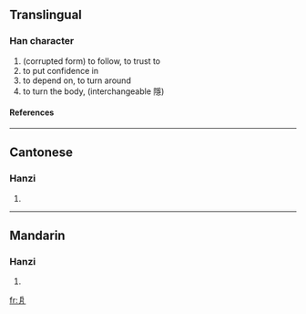 ==Translingual==
===Han character===
{{Han char|rad=丿|as=05|sn=6|four=|canj=竹尸一尸 (HSMS)}}
# (corrupted form) to follow, to trust to
# to put confidence in
# to depend on, to turn around
# to turn the body, (interchangeable 隱)
====References====
{{Han ref|kx=0083.011|hdz=10038.080|uh=3406|ud=13318}}

----
==Cantonese==
===Hanzi===
{{yue-hanzi|jyut=|y=jaan2}}
# {{defn|Cantonese}}

----
==Mandarin==
===Hanzi===
{{cmn-hanzi|pin=[[yǐn]] (yin3)|wg=yin<sup>3</sup>}}
# {{defn|Mandarin}}

[[fr:㐆]]